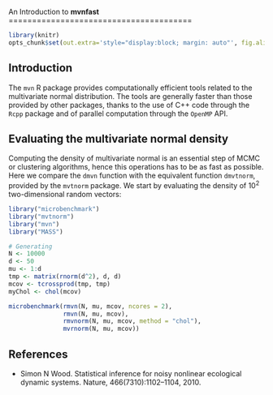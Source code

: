 
<!--
%\VignetteEngine{knitr::docco_linear}
%\VignetteIndexEntry{synlik_vignette}
-->
  
  An Introduction to **mvnfast**
  =======================================
  
```r
library(knitr)
opts_chunk$set(out.extra='style="display:block; margin: auto"', fig.align="center", tidy=FALSE)
```


Introduction
------------
  
The `mvn` R package provides computationally efficient tools related to the multivariate normal distribution. 
The tools are generally faster than those provided by other packages, thanks to the use of C++ code through the 
`Rcpp` package and of parallel computation through the `OpenMP` API.


Evaluating the multivariate normal density
----------------------------
  
  Computing the density of multivariate normal is an essential step of MCMC or clustering algorithms, hence this
operations has to be as fast as possible. Here we compare the `dmvn` function with the equivalent function `dmvtnorm`, 
provided by the `mvtnorm` package. We start by evaluating the density of $10^2$ two-dimensional random vectors:
```r
library("microbenchmark")
library("mvtnorm")
library("mvn")
library("MASS")

# Generating 
N <- 10000
d <- 50
mu <- 1:d
tmp <- matrix(rnorm(d^2), d, d)
mcov <- tcrossprod(tmp, tmp)
myChol <- chol(mcov)

microbenchmark(rmvn(N, mu, mcov, ncores = 2),
               rmvn(N, mu, mcov),
               rmvnorm(N, mu, mcov, method = "chol"),
               mvrnorm(N, mu, mcov))
```



References
----------------------------
  
  * Simon N Wood. Statistical inference for noisy nonlinear ecological dynamic systems. Nature, 466(7310):1102--1104, 2010.


















